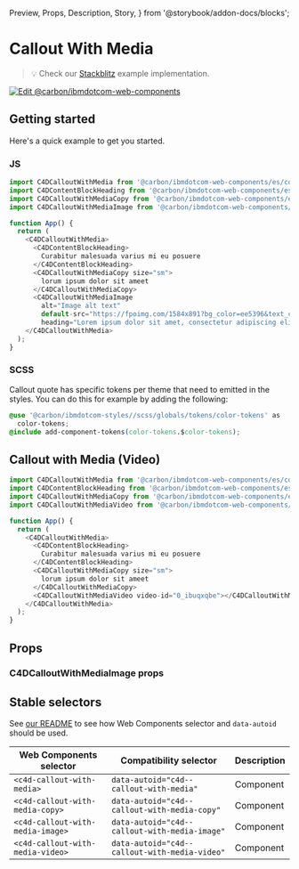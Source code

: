   Preview,
  Props,
  Description,
  Story,
} from '@storybook/addon-docs/blocks';

# Callout With Media

> 💡 Check our
> [Stackblitz](https://stackblitz.com/github/carbon-design-system/carbon-for-ibm-dotcom/tree/main/packages/web-components/examples/stackblitz/components-react/callout-with-media)
> example implementation.

[![Edit @carbon/ibmdotcom-web-components](https://developer.stackblitz.com/img/open_in_stackblitz.svg)](https://stackblitz.com/github/carbon-design-system/carbon-for-ibm-dotcom/tree/main/packages/web-components/examples/stackblitz/components-react/callout-with-media)

## Getting started

Here's a quick example to get you started.

### JS

```javascript
import C4DCalloutWithMedia from '@carbon/ibmdotcom-web-components/es/components-react/callout-with-media/callout-with-media';
import C4DContentBlockHeading from '@carbon/ibmdotcom-web-components/es/components-react/content-block/content-block-heading';
import C4DCalloutWithMediaCopy from '@carbon/ibmdotcom-web-components/es/components-react/callout-with-media/callout-with-media-copy';
import C4DCalloutWithMediaImage from '@carbon/ibmdotcom-web-components/es/components-react/callout-with-media/callout-with-media-image';

function App() {
  return (
    <C4DCalloutWithMedia>
      <C4DContentBlockHeading>
        Curabitur malesuada varius mi eu posuere
      </C4DContentBlockHeading>
      <C4DCalloutWithMediaCopy size="sm">
        lorum ipsum dolor sit ameet
      </C4DCalloutWithMediaCopy>
      <C4DCalloutWithMediaImage
        alt="Image alt text"
        default-src="https://fpoimg.com/1584x891?bg_color=ee5396&text_color=161616"
        heading="Lorem ipsum dolor sit amet, consectetur adipiscing elit."></C4DCalloutWithMediaImage>
    </C4DCalloutWithMedia>
  );
}
```

### SCSS

Callout quote has specific tokens per theme that need to emitted in the styles.
You can do this for example by adding the following:

```css
@use '@carbon/ibmdotcom-styles//scss/globals/tokens/color-tokens' as
  color-tokens;
@include add-component-tokens(color-tokens.$color-tokens);
```

## Callout with Media (Video)

```javascript
import C4DCalloutWithMedia from '@carbon/ibmdotcom-web-components/es/components-react/callout-with-media/callout-with-media';
import C4DContentBlockHeading from '@carbon/ibmdotcom-web-components/es/components-react/content-block/content-block-heading';
import C4DCalloutWithMediaCopy from '@carbon/ibmdotcom-web-components/es/components-react/callout-with-media/callout-with-media-copy';
import C4DCalloutWithMediaVideo from '@carbon/ibmdotcom-web-components/es/components-react/callout-with-media/callout-with-media-video';

function App() {
  return (
    <C4DCalloutWithMedia>
      <C4DContentBlockHeading>
        Curabitur malesuada varius mi eu posuere
      </C4DContentBlockHeading>
      <C4DCalloutWithMediaCopy size="sm">
        lorum ipsum dolor sit ameet
      </C4DCalloutWithMediaCopy>
      <C4DCalloutWithMediaVideo video-id="0_ibuqxqbe"></C4DCalloutWithMediaVideo>
    </C4DCalloutWithMedia>
  );
}
```

## Props

<Props of={PropTypesRef} />

### C4DCalloutWithMediaImage props

<Props of={imageProps} />

## Stable selectors

See
[our README](https://github.com/carbon-design-system/carbon-for-ibm-dotcom/tree/main/packages/web-components#stable-selectors-for-analytics-and-integratione2e-testing-in-web-components)
to see how Web Components selector and `data-autoid` should be used.

| Web Components selector          | Compatibility selector                        | Description |
| -------------------------------- | --------------------------------------------- | ----------- |
| `<c4d-callout-with-media>`       | `data-autoid="c4d--callout-with-media"`       | Component   |
| `<c4d-callout-with-media-copy>`  | `data-autoid="c4d--callout-with-media-copy"`  | Component   |
| `<c4d-callout-with-media-image>` | `data-autoid="c4d--callout-with-media-image"` | Component   |
| `<c4d-callout-with-media-video>` | `data-autoid="c4d--callout-with-media-video"` | Component   |

<Description markdown={contributing} />

